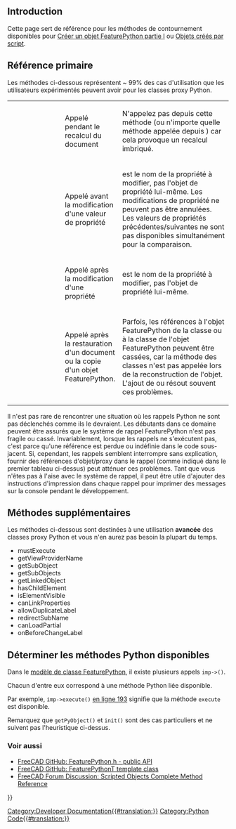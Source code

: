 <languages/>

{{TOCright}}

<span id="Introduction"></span>
== Introduction ==

Cette page sert de référence pour les méthodes de contournement disponibles pour [[Create_a_FeaturePython_object_part_I/fr|Créer un objet FeaturePython partie I]] ou [[Scripted_objects/fr|Objets créés par script]].

==Référence primaire==
Les méthodes ci-dessous représentent ~ 99% des cas d'utilisation que les utilisateurs expérimentés peuvent avoir pour les classes proxy Python.

{| class="wikitable" cellpadding="5px" width="100%"
|style="width:25%" | {{incode|execute(self, obj)}}
|style="width:25%" | Appelé pendant le recalcul du document
|style="width:50%" | N'appelez pas {{incode|recompute()}} depuis cette méthode (ou n'importe quelle méthode appelée depuis  {{incode|execute()}}) car cela provoque un recalcul imbriqué.
|-
| {{incode|onBeforeChange(self, obj, prop)}}
| Appelé avant la modification d'une valeur de propriété
| {{incode|prop}} est le nom de la propriété à modifier, pas l'objet de propriété lui-même. Les modifications de propriété ne peuvent pas être annulées. Les valeurs de propriétés précédentes/suivantes ne sont pas disponibles simultanément pour la comparaison.
|-
| {{incode|onChanged(self, obj, prop)}}
| Appelé après la modification d'une propriété
| {{incode|prop}} est le nom de la propriété à modifier, pas l'objet de propriété lui-même.
|-
| {{Incode|onDocumentRestored(self, obj)}}
| Appelé après la restauration d'un document ou la copie d'un objet FeaturePython.
| Parfois, les références à l'objet FeaturePython de la classe ou à la classe de l'objet FeaturePython peuvent être cassées, car la méthode des classes {{incode|__init__()}} n'est pas appelée lors de la reconstruction de l'objet. L'ajout de {{incode|self.Object <nowiki>=</nowiki> obj}} ou {{incode|obj.Proxy <nowiki>=</nowiki> self}} résout souvent ces problèmes.
|}

Il n'est pas rare de rencontrer une situation où les rappels Python ne sont pas déclenchés comme ils le devraient. Les débutants dans ce domaine peuvent être assurés que le système de rappel FeaturePython n'est pas fragile ou cassé. Invariablement, lorsque les rappels ne s'exécutent pas, c'est parce qu'une référence est perdue ou indéfinie dans le code sous-jacent. Si, cependant, les rappels semblent interrompre sans explication, fournir des références d'objet/proxy dans le rappel {{incode|onDocumentRestored()}} (comme indiqué dans le premier tableau ci-dessus) peut atténuer ces problèmes. Tant que vous n'êtes pas à l'aise avec le système de rappel, il peut être utile d'ajouter des instructions d'impression dans chaque rappel pour imprimer des messages sur la console pendant le développement.

== Méthodes supplémentaires ==
Les méthodes ci-dessous sont destinées à une utilisation '''avancée''' des classes proxy Python et vous n'en aurez pas besoin la plupart du temps.

* mustExecute
* getViewProviderName
* getSubObject
* getSubObjects
* getLinkedObject
* hasChildElement
* isElementVisible
* canLinkProperties
* allowDuplicateLabel
* redirectSubName
* canLoadPartial
* onBeforeChangeLabel

==Déterminer les méthodes Python disponibles==
Dans le [https://github.com/FreeCAD/FreeCAD/blob/76e74294894bbce46d006e149315c6274d206278/src/App/FeaturePython.h#L161-L351 modèle de classe FeaturePython], il existe plusieurs appels <code>imp-><method name>()</code>.

Chacun d'entre eux correspond à une méthode Python liée disponible.

Par exemple, <code>imp->execute()</code> [https://github.com/FreeCAD/FreeCAD/blob/76e74294894bbce46d006e149315c6274d206278/src/App/FeaturePython.h#L193 en ligne 193] signifie que la méthode <code>execute</code> est disponible.

Remarquez que <code>getPyObject()</code> et <code>init()</code> sont des cas particuliers et ne suivent pas l'heuristique ci-dessus.

<span id="See_also"></span>
===Voir aussi===

* [https://github.com/FreeCAD/FreeCAD/blob/76e74294894bbce46d006e149315c6274d206278/src/App/FeaturePython.h#L44-L86 FreeCAD GitHub: FeaturePython.h - public API]
* [https://github.com/FreeCAD/FreeCAD/blob/76e74294894bbce46d006e149315c6274d206278/src/App/FeaturePython.h#L167 FreeCAD GitHub: FeaturePythonT template class]
* [https://forum.freecad.org/viewtopic.php?f=22&t=49194 FreeCAD Forum Discussion: Scripted Objects Complete Method Reference]


{{Powerdocnavi{{#translation:}}}}
[[Category:Developer Documentation{{#translation:}}]]
[[Category:Python Code{{#translation:}}]]
{{clear}}